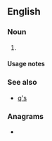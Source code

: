 {{also|qs|Qs|q's}}
==English==

===Noun===
{{head|en|noun plural form}}

# {{plural of|Q|lang=en}}

====Usage notes====
{{U:en:plurals of letters}}

===See also===
* [[q's]]

===Anagrams===
* {{anagrams|en|a=qs|SQ|sq|sq.}}